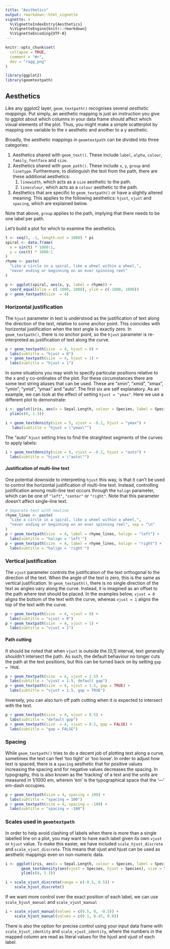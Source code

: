```yaml
---
title: "Aesthetics"
output: rmarkdown::html_vignette
vignette: >
  %\VignetteIndexEntry{Aesthetics}
  %\VignetteEngine{knitr::rmarkdown}
  %\VignetteEncoding{UTF-8}
---
```


```r
knitr::opts_chunk$set(
  collapse = TRUE,
  comment = "#>",
  dev = "ragg_png"
)
```

```r
library(ggplot2)
library(geomtextpath)
```

## Aesthetics

Like any ggplot2 layer, `geom_textpath()` recognises several _aesthetic mappings_. Put simply, an aesthetic mapping is just an instruction you give to ggplot about which columns in your data frame should affect which visual elements of the plot. Thus, you might make a simple scatterplot by mapping one variable to the x aesthetic and another to a y aesthetic.

Broadly, the aesthetic mappings in `geomtextpath` can be divided into three categories:

1. Aesthetics shared with `geom_text()`. These include `label`, `alpha`, `colour`, `family`, `fontface` and `size`.
2. Aesthetics shared with `geom_path()`. These include `x`, `y`, `group` and `linetype`. Furthermore, to distinguish the text from the path, there are these additional aesthetics:
    1. `linewidth`, which acts as a `size` aesthetic to the path.
    2. `linecolour`, which acts as a `colour` aesthetic to the path.
3. Aesthetics that are specific to `geom_textpath()` or have a slightly altered meaning. This applies to the following aesthetics: `hjust`, `vjust` and `spacing`, which are explained below.

Note that above, `group` applies to the path, implying that there needs to be one label per path.

Let's build a plot for which to examine the aesthetics.

```r
t <- seq(5, -1, length.out = 1000) * pi
spiral <- data.frame(
  x = sin(t) * 1000:1,
  y = cos(t) * 1000:1
)
rhyme <- paste(
  "Like a circle in a spiral, like a wheel within a wheel,",
  "never ending or beginning on an ever spinning reel"
)

p <- ggplot(spiral, aes(x, y, label = rhyme)) +
  coord_equal(xlim = c(-1000, 1000), ylim = c(-1000, 1000))
p + geom_textpath(size  = 4)
```

### Horizontal justification

The `hjust` parameter in text is understood as the justification of text along the direction of the text, relative to some anchor point. This coincides with horizontal justification when the text angle is exactly zero. In `geom_textpath()`, there is no anchor point, so the `hjust` parameter is re-interpreted as justification of text along the curve. 

```r
p + geom_textpath(size  = 4, hjust = 0) +
  labs(subtitle = "hjust = 0")
p + geom_textpath(size  = 4, hjust = 1) +
  labs(subtitle = "hjust = 1")
```

In some situations you may wish to specify particular positions relative to the x and y co-ordinates of the plot. For these circumstances there are some text string aliases that can be used. These are "xmin", "xmid", "xmax", "ymin", "ymid", "ymax" and "auto". The first six are self explanatory. As an example, we can look at the effect of setting `hjust = "ymax"`. Here we use a different plot to demonstrate:

```r
i <- ggplot(iris, aes(x = Sepal.Length, colour = Species, label = Species)) +
  ylim(c(0, 1.3))

i + geom_textdensity(size = 5, vjust = -0.2, hjust = "ymax") +
   labs(subtitle = "hjust = \"ymax\"")
```

The "auto" `hjust` setting tries to find the straightest segments of the curves to apply labels:

```r
i + geom_textdensity(size = 5, vjust = -0.2, hjust = "auto") +
  labs(subtitle = "hjust = \"auto\"")
```

#### Justification of multi-line text

One potential downside to interpreting `hjust` this way, is that it can't be used to control the horizontal justification of multi-line text. Instead, controlling justification among multi-line text occurs through the `halign` parameter, which can be one of `"left"`, `"center"` or `"right"`. Note that this parameter doesn't affect single-line text.

```r
# Separate text with newline
rhyme_lines <- paste(
  "Like a circle in a spiral, like a wheel within a wheel,",
  "never ending or beginning on an ever spinning reel", sep = "\n"
)
p + geom_textpath(size  = 4, label = rhyme_lines, halign = "left") +
  labs(subtitle = "halign = 'left'")
p + geom_textpath(size  = 4, label = rhyme_lines, halign = "right") +
  labs(subtitle = "halign = 'right'")
```

### Vertical justification

The `vjust` parameter controls the justification of the text orthogonal to the direction of the text. When the angle of the text is zero, this is the same as vertical justification. In `geom_textpath()`, there is no single direction of the text as angles vary along the curve. Instead, it is imagined as an offset to the path where text should be placed. In the examples below, `vjust = 0` aligns the bottom of the text with the curve, whereas `vjust = 1` aligns the top of the text with the curve.

```r
p + geom_textpath(size  = 4, vjust = 0) +
  labs(subtitle = "vjust = 0")
p + geom_textpath(size  = 4, vjust = 1) +
  labs(subtitle = "vjust = 1")
```

#### Path cutting

It should be noted that when `vjust` is outside the [0,1] interval, text generally shouldn't intersect the path. As such, the default behaviour no longer cuts the path at the text positions, but this can be turned back on by setting `gap = TRUE`.

```r
p + geom_textpath(size  = 4, vjust = 1.5) +
  labs(subtitle = "vjust = 1.5, default gap")
p + geom_textpath(size  = 4, vjust = 1.5, gap = TRUE) +
  labs(subtitle = "vjust = 1.5, gap = TRUE")
```

Inversely, you can also turn off path cutting when it is expected to intersect with the text.

```r
p + geom_textpath(size  = 4, vjust = 0.5) +
  labs(subtitle = "default gap")
p + geom_textpath(size  = 4, vjust = 0.5, gap = FALSE) +
  labs(subtitle = "gap = FALSE")
```

### Spacing

While `geom_textpath()` tries to do a decent job of plotting text along a curve, sometimes the text can feel 'too tight' or 'too loose'. In order to adjust how text is spaced, there is a `spacing` aesthetic that for positive values increasing the spacing and for negative values decreases the spacing. In typography, this is also known as the 'tracking' of a text and the units are measured in 1/1000 em, wherein 'em' is the typographical space that the '—' em-dash occupies.

```r
p + geom_textpath(size = 4, spacing = 100) +
  labs(subtitle = "spacing = 100")
p + geom_textpath(size = 4, spacing = -100) +
  labs(subtitle = "spacing = -100")
```

### Scales used in `geomtextpath`

In order to help avoid clashing of labels when there is more than a single labelled line on a plot, you may want to have each label given its own `vjust` or `hjust` value. To make this easier, we have included `scale_hjust_discrete` and `scale_vjust_discrete`. This means that vjust and hjust can be used as aesthetic mappings even on non-numeric data.

```r

i <- ggplot(iris, aes(x = Sepal.Length, colour = Species, label = Species)) +
       geom_textdensity(aes(vjust = Species, hjust = Species), size = 5) +
       ylim(c(0, 1.3))

i + scale_vjust_discrete(range = c(-0.5, 0.5)) + 
    scale_hjust_discrete()
```

If we want more control over the exact position of each label, we can use `scale_hjust_manual` and `scale_vjust_manual`

```r

i + scale_vjust_manual(values = c(0.5, 0, -0.5)) + 
    scale_hjust_manual(values = c(0.1, 0.45, 0.8))
```

There is also the option for precise control using your input data frame with `scale_hjust_identity` and `scale_vjust_identity`, where the numbers in the mapped column are read as literal values for the hjust and vjust of each label.
